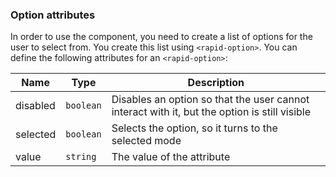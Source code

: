 ### Option attributes

In order to use the component, you need to create a list of options for the user to select from. You create this list using `<rapid-option>`. You can define the following attributes for an `<rapid-option>`:

| Name     | Type      | Description                                                                                  |
|----------|-----------|----------------------------------------------------------------------------------------------|
| disabled | `boolean` | Disables an option so that the user cannot interact with it, but the option is still visible |
| selected | `boolean` | Selects the option, so it turns to the selected mode                                         |
| value    | `string`  | The value of the attribute
